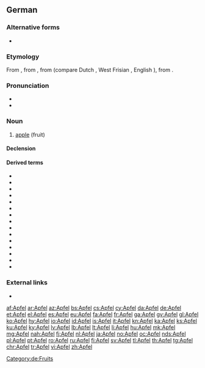 {{also|Äpfel}}
==German==
{{wikipedia|dab=Apfel|lang=de}}

===Alternative forms===
* {{l|de|Appel}} {{qualifier|colloquial; northern and central Germany}}

===Etymology===
From {{etyl|gmh|de}} {{m|gmh|apfel}}, from {{etyl|goh|de}} {{m|goh|apful}}, from {{etyl|gem-pro|de}} {{m|gem-pro|*aplaz}} (compare Dutch {{m|nl|appel}}, West Frisian {{m|fy|apel}}, English {{m|en|apple}}), from {{etyl|ine-pro|de}} {{m|ine-pro|*h₂ébōl}}.

===Pronunciation===
* {{IPA|/ˈapfəl/|[ˈapfəl]|[ˈapfl̩]|[ˈapɸəl]|[ˈapɸl̩]|lang=de}}
* {{audio|De-Apfel.ogg|audio|lang=de}}

===Noun===
{{de-noun|m|Apfels|Äpfel|Äpfelchen}}

# [[apple]] (fruit)

====Declension====
{{de-decl-noun-m|s|pl=Äpfel}}

====Derived terms====
* {{l|de|apfelgrün}}
* {{l|de|apfelig}}
* {{l|de|Apfelbaum}}
* {{l|de|Apfelgarten}}
* {{l|de|Apfelkuchen}}
* {{l|de|Apfelsaft}}
* {{l|de|Bratapfel}}
* {{l|de|Goldapfel}}
* {{l|de|Granatapfel}}
* {{l|de|Holzapfel}}
* {{l|de|Pferdeapfel}}
* {{l|de|Zankapfel}}
* {{l|de|veräppeln}}
* {{l|de|ein Apfel und ein Ei}}
* {{l|de|der Apfel fällt nicht weit vom Stamm}}

===External links===
* {{R:Duden}}

[[Category:de:Fruits]]

[[af:Apfel]]
[[ar:Apfel]]
[[az:Apfel]]
[[bs:Apfel]]
[[cs:Apfel]]
[[cy:Apfel]]
[[da:Apfel]]
[[de:Apfel]]
[[et:Apfel]]
[[el:Apfel]]
[[es:Apfel]]
[[eu:Apfel]]
[[fa:Apfel]]
[[fr:Apfel]]
[[ga:Apfel]]
[[gv:Apfel]]
[[gl:Apfel]]
[[ko:Apfel]]
[[hy:Apfel]]
[[io:Apfel]]
[[id:Apfel]]
[[is:Apfel]]
[[it:Apfel]]
[[kn:Apfel]]
[[ka:Apfel]]
[[ks:Apfel]]
[[ku:Apfel]]
[[ky:Apfel]]
[[lv:Apfel]]
[[lb:Apfel]]
[[lt:Apfel]]
[[li:Apfel]]
[[hu:Apfel]]
[[mk:Apfel]]
[[mg:Apfel]]
[[nah:Apfel]]
[[fj:Apfel]]
[[nl:Apfel]]
[[ja:Apfel]]
[[no:Apfel]]
[[oc:Apfel]]
[[nds:Apfel]]
[[pl:Apfel]]
[[pt:Apfel]]
[[ro:Apfel]]
[[ru:Apfel]]
[[fi:Apfel]]
[[sv:Apfel]]
[[tl:Apfel]]
[[th:Apfel]]
[[tg:Apfel]]
[[chr:Apfel]]
[[tr:Apfel]]
[[vi:Apfel]]
[[zh:Apfel]]
